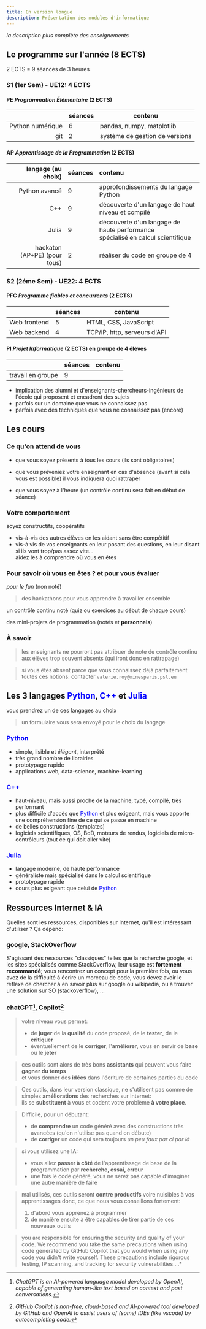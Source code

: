 ```yaml
---
title: En version longue
description: Présentation des modules d'informatique
---
```



<SidebarToggle />

*la description plus complète des enseignements*

## Le programme sur l'année (8 ECTS)

2 ECTS = 9 séances de 3 heures

### S1 (1er Sem) - UE12: 4 ECTS

#### PE *Programmation Élémentaire* (2 ECTS)

| | séances | contenu |
|---:|---|---|
| Python numérique | 6 | pandas, numpy, matplotlib |
| git | 2 | système de gestion de versions |

#### AP *Apprentissage de la Programmation* (2 ECTS)

| langage (au choix) | séances | contenu |
|---:|---|:---|
| Python avancé | 9 | approfondissements du langage Python |
| C++ | 9 | découverte d'un langage de haut niveau et compilé |
| Julia | 9 | découverte d'un langage de haute performance<br/>spécialisé en calcul scientifique |
| hackaton (AP+PE) (pour tous) | 2 | réaliser du code en groupe de 4 |

### S2 (2éme Sem) - UE22: 4 ECTS

#### PFC *Programme fiables et concurrents* (2 ECTS)

| | séances | contenu |
|---|---|---|
| Web frontend | 5 | HTML, CSS, JavaScript |
| Web backend  | 4 | TCP/IP, http, serveurs d'API |

#### PI *Projet Informatique* (2 ECTS) en groupe de 4 élèves

| | séances | contenu |
|---|---|---|
| travail en groupe | 9 |  |


<Admonition title="à propos du module PI (projets du S2)">

- implication des alumni et d'enseignants-chercheurs-ingénieurs de l'école qui proposent et encadrent des sujets
- parfois sur un domaine que vous ne connaissez pas
- parfois avec des techniques que vous ne connaissez pas (encore)
</Admonition>

## Les cours

### Ce qu'on attend de vous

* que vous soyez présents à tous les cours (ils sont obligatoires)
* que vous préveniez votre enseignant en cas d'absence (avant si cela vous est possible)
  il vous indiquera quoi rattraper

* que vous soyez à l'heure (un contrôle continu sera fait en début de séance)

### Votre comportement

soyez constructifs, coopératifs

*  vis-à-vis des autres élèves en les aidant sans être compétitif
*  vis-à vis de vos enseignants en leur posant des questions, en leur disant si ils vont trop/pas assez vite...  
  aidez les à comprendre où vous en êtes

### Pour savoir où vous en êtes ? et pour vous évaluer

*pour le fun* (non noté)
> des hackathons pour vous apprendre à travailler ensemble

un contrôle continu noté (quiz ou exercices au début de chaque cours)

des mini-projets de programmation (notés et **personnels**)

### À savoir

> les enseignants ne pourront pas attribuer de note de contrôle continu aux élèves trop souvent absents (qui iront donc en rattrapage)

> si vous êtes absent parce que vous connaissez déjà parfaitement toutes ces notions: contacter `valerie.roy@minesparis.psl.eu`

## Les 3 langages <span style="color:blue">Python</span>, <span style="color:blue">C++</span> et <span style="color:blue">Julia</span>

vous prendrez un de ces langages au choix
> un formulaire vous sera envoyé pour le choix du langage

### <span style="color:blue">Python</span>

- simple, lisible et *élégant*, interprété
- très grand nombre de librairies
- prototypage rapide
- applications web, data-science, machine-learning

### <span style="color:blue">C++</span>

- haut-niveau, mais aussi proche de la machine, typé, compilé, très performant
- plus difficile d'accès que <span style="color:blue">Python</span> et plus exigeant, mais vous apporte une compréhension fine de ce qui se passe en machine
- de belles constructions (templates)
- logiciels scientifiques, OS, BdD, moteurs de rendus, logiciels de
  micro-contrôleurs (tout ce qui doit aller vite)

### <span style="color:blue">Julia</span>

- langage moderne, de haute performance
- généraliste mais spécialisé dans le calcul scientifique
- prototypage rapide
- cours plus exigeant que celui de <span style="color:blue">Python</span>

## Ressources Internet & IA

Quelles sont les ressources, disponibles sur Internet, qu'il est intéressant d'utiliser ? Ça dépend:

### google, StackOverflow

S'agissant des ressources "classiques" telles que la recherche google, et les sites spécialisés comme StackOverflow, leur usage est **fortement recommandé**; vous rencontrez un concept pour la première fois, ou vous avez de la difficulté à écrire un morceau de code, vous devez avoir le réflexe de chercher à en savoir plus sur google ou wikipedia, ou à trouver une solution sur SO (stackoverflow), ...


### chatGPT[^1], Copilot[^2]

<Admonition title="Vous êtes un programmeur expérimenté ?">

> votre niveau vous permet:
> - de **juger** de la **qualité** du code proposé, de le **tester**, de le **critiquer**    
> - éventuellement de le **corriger**, l'**améliorer**, vous en servir de **base** ou le **jeter** 

> ces outils sont alors de très bons **assistants** qui peuvent vous faire **gagner du temps**  
> et vous donner des **idées** dans l'écriture de certaines parties du code

</Admonition>

<Admonition title="Vous êtes un programmeur débutant ?">

> Ces outils, dans leur version classique, ne s'utilisent pas comme de simples **améliorations** des recherches sur Internet:  
> ils se **substituent** à vous et codent votre problème **à votre place**.  

> Difficile, pour un débutant:  
> - de **comprendre** un code généré avec des constructions très avancées (qu'on n'utilise pas quand on débute)
> - de **corriger** un code qui sera toujours *un peu faux par ci par là*

> si vous utilisez une IA:
> - vous allez **passer à côté** de l'apprentissage de base de la programmation par **recherche, essai, erreur**
> - une fois le code généré, vous ne serez pas capable d'imaginer une autre manière de faire  

>  mal utilisés, ces outils seront **contre productifs** voire nuisibles à vos apprentissages
> donc, ce que nous vous conseillons fortement:
> 1. d'abord vous apprenez à programmer
> 2. de manière ensuite à être capables de tirer partie de ces nouveaux outils

</Admonition>

[^1]: *ChatGPT is an AI-powered language model developed by OpenAI, capable of generating human-like text based on context and past conversations.*

[^2]: *GitHub Copilot is non-free, cloud-based and AI-powered tool developed by GitHub and OpenAI to assist users of (some) IDEs (like vscode) by autocompleting code.*

[^3]: github says about github-copilot:

>you are responsible for ensuring the security and quality of your code. We recommend you take the same precautions when using code generated by GitHub Copilot that you would when using any code you didn't write yourself. These precautions include rigorous testing, IP scanning, and tracking for security vulnerabilities....*

